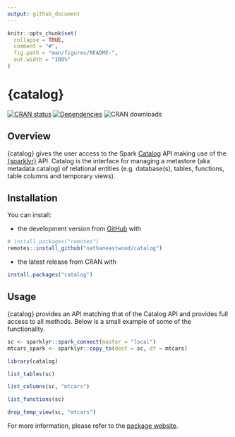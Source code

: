 ```yaml
---
output: github_document
---
```


<!-- README.md is generated from README.Rmd. Please edit that file -->

```r
knitr::opts_chunk$set(
  collapse = TRUE,
  comment = "#",
  fig.path = "man/figures/README-",
  out.width = "100%"
)
```

# {catalog}

[![CRAN status](https://www.r-pkg.org/badges/version/catalog)](https://cran.r-project.org/package=catalog)
[![Dependencies](https://tinyverse.netlify.com/badge/catalog)](https://cran.r-project.org/package=catalog)
![CRAN downloads](https://cranlogs.r-pkg.org/badges/catalog)

## Overview

{catalog} gives the user access to the Spark [Catalog](https://spark.apache.org/docs/2.4.3/api/java/org/apache/spark/sql/catalog/Catalog.html) API making use of the [{sparklyr}](https://sparklyr.ai) API. Catalog is the interface for managing a metastore (aka metadata catalog) of relational entities (e.g. database(s), tables, functions, table columns and temporary views).

## Installation

You can install:

* the development version from [GitHub](https://github.com/nathaneastwood/catalog) with

```r
# install.packages("remotes")
remotes::install_github("nathaneastwood/catalog")
```

* the latest release from CRAN with

```r
install.packages("catalog")
```

## Usage

{catalog} provides an API matching that of the Catalog API and provides full access to all methods. Below is a small example of some of the functionality.

```r
sc <- sparklyr::spark_connect(master = "local")
mtcars_spark <- sparklyr::copy_to(dest = sc, df = mtcars)

library(catalog)

list_tables(sc)

list_columns(sc, "mtcars")

list_functions(sc)

drop_temp_view(sc, "mtcars")
```

For more information, please refer to the [package website](https://nathaneastwood.github.io/catalog/).
